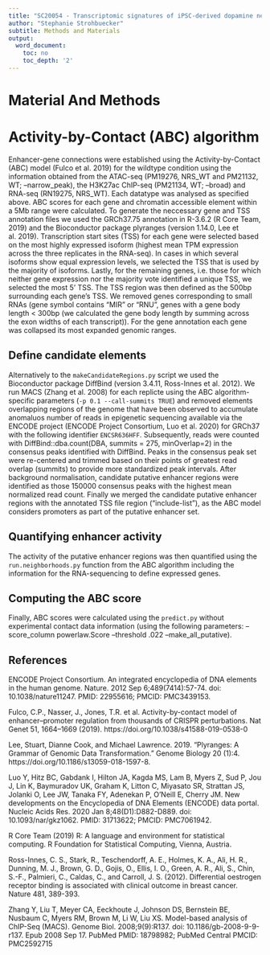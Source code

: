 ```yaml
---
title: "SC20054 - Transcriptomic signatures of iPSC-derived dopamine neurons"
author: "Stephanie Strohbuecker"
subtitle: Methods and Materials
output:
  word_document:
    toc: no
    toc_depth: '2'
---
```



# Material And Methods

# Activity-by-Contact (ABC) algorithm

Enhancer-gene connections were established using the Activity-by-Contact (ABC) model (Fulco et al. 2019) for the wildtype condition using the  information obtained from the ATAC-seq (PM19276, NRS_WT and PM21132, WT; --narrow_peak), the H3K27ac ChIP-seq (PM21134, WT; --broad) and RNA-seq (RN19275, NRS_WT). Each datatype was analysed as specified above.
ABC scores for each gene and chromatin accessible element within a 5Mb range were calculated.
To generate the neccessary gene and TSS annotation files we used the GRCh37.75 annotation in R-3.6.2 (R Core Team, 2019) and the Bioconductor package plyranges (version 1.14.0, Lee et al. 2019).
Transcription start sites (TSS) for each gene were selected based on the most highly expressed isoform (highest mean TPM expression across the three replicates in the RNA-seq). In cases in which several isoforms show equal expression levels, we selected the TSS that is used by the majority of isoforms. Lastly, for the remaining genes, i.e. those for which neither gene expression nor the majority vote identified a unique TSS, we selected the most 5' TSS. The TSS region was then defined as the 500bp surrounding each gene's TSS.
We removed genes corresponding to small RNAs (gene symbol contains "MIR" or "RNU", genes with a gene body length < 300bp (we calculated the gene body length by summing across the exon widths of each transcript)). For the gene annotation each gene was collapsed its most expanded genomic ranges.

## Define candidate elements

Alternatively to the `makeCandidateRegions.py` script we used the Bioconductor package DiffBind (version 3.4.11, Ross-Innes et al. 2012).
We run MACS (Zhang et al. 2008) for each replicte using the ABC algorithm-specific parameters (`-p 0.1 --call-summits TRUE`) and removed elements overlapping regions of the genome that have been observed to accumulate anomaluos number of reads in epigenetic sequencing available via the ENCODE project (ENCODE Project Consortium, Luo et al. 2020) for GRCh37 with the following identifier `ENCSR636HFF`. 
Subsequently, reads were counted with DiffBind::dba.count(DBA, summits = 275, minOverlap=2) in the consensus peaks identified with DiffBind. Peaks in the consensus peak set were re-centered and trimmed based on their points of greatest read overlap (summits) to provide more standardized peak intervals. After background normalisation, candidate putative enhancer regions were identified as those 150000 consensus peaks with the highest mean normalized read count. Finally we merged the candidate putative enhancer regions with the annotated TSS file region (“include-list”), as the ABC model considers promoters as part of the putative enhancer set.

## Quantifying enhancer activity

The activity of the putative enhancer regions was then quantified using the `run.neighborhoods.py` function from the ABC algorithm including the information for the RNA-sequencing to define expressed genes.

## Computing the ABC score

Finally, ABC scores were calculated using the `predict.py` without experimental contact data information (using the following parameters: --score_column powerlaw.Score --threshold .022 --make_all_putative).


## References

ENCODE Project Consortium. An integrated encyclopedia of DNA elements in the human genome. Nature. 2012 Sep 6;489(7414):57-74. doi: 10.1038/nature11247. PMID: 22955616; PMCID: PMC3439153.

Fulco, C.P., Nasser, J., Jones, T.R. et al. Activity-by-contact model of enhancer–promoter regulation from thousands of CRISPR perturbations. Nat Genet 51, 1664–1669 (2019). https://doi.org/10.1038/s41588-019-0538-0

Lee, Stuart, Dianne Cook, and Michael Lawrence. 2019. “Plyranges: A Grammar of Genomic Data Transformation.” Genome Biology 20 (1):4. https://doi.org/10.1186/s13059-018-1597-8.

Luo Y, Hitz BC, Gabdank I, Hilton JA, Kagda MS, Lam B, Myers Z, Sud P, Jou J, Lin K, Baymuradov UK, Graham K, Litton C, Miyasato SR, Strattan JS, Jolanki O, Lee JW, Tanaka FY, Adenekan P, O'Neill E, Cherry JM. New developments on the Encyclopedia of DNA Elements (ENCODE) data portal. Nucleic Acids Res. 2020 Jan 8;48(D1):D882-D889. doi: 10.1093/nar/gkz1062. PMID: 31713622; PMCID: PMC7061942.

R Core Team (2019)
R: A language and environment for statistical computing.
R Foundation for Statistical Computing, Vienna, Austria.

Ross-Innes, C. S., Stark, R., Teschendorff, A. E., Holmes, K. A., Ali, H. R., Dunning, M. J., Brown, G. D., Gojis, O., Ellis, I.
O., Green, A. R., Ali, S., Chin, S.-F., Palmieri, C., Caldas, C., and Carroll, J. S. (2012). Differential oestrogen receptor
binding is associated with clinical outcome in breast cancer. Nature 481, 389-393.

Zhang Y, Liu T, Meyer CA, Eeckhoute J, Johnson DS, Bernstein BE, Nusbaum C, Myers RM, Brown M, Li W, Liu XS. Model-based analysis of ChIP-Seq (MACS). Genome Biol. 2008;9(9):R137. doi: 10.1186/gb-2008-9-9-r137. Epub 2008 Sep 17. PubMed PMID: 18798982; PubMed Central PMCID: PMC2592715
